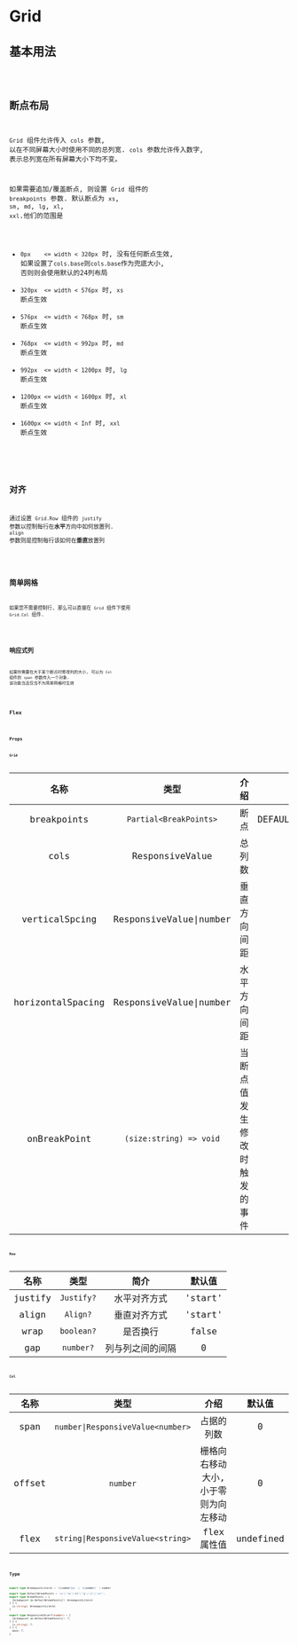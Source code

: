 # Grid

## 基本用法

<code src="./grid/basic-usage.tsx"/>

## 断点布局

`Grid` 组件允许传入 `cols` 参数, 以在不同屏幕大小时使用不同的总列宽. `cols` 参数允许传入数字, 表示总列宽在所有屏幕大小下均不变。

如果需要追加/覆盖断点, 则设置 `Grid` 组件的 `breakpoints` 参数. 默认断点为 `xs`, `sm`, `md`, `lg`, `xl`, `xxl`.他们的范围是

- `0px    <= width < 320px`  时, 没有任何断点生效, 如果设置了`cols.base`则`cols.base`作为兜底大小, 否则则会使用默认的24列布局
- `320px  <= width < 576px`  时, `xs`  断点生效
- `576px  <= width < 768px`  时, `sm`  断点生效
- `768px  <= width < 992px`  时, `md`  断点生效
- `992px  <= width < 1200px` 时, `lg`  断点生效
- `1200px <= width < 1600px` 时, `xl`  断点生效
- `1600px <= width < Inf`    时, `xxl` 断点生效

<code src="./grid/breakpoint-layout.tsx" />

## 对齐

通过设置 `Grid.Row` 组件的 `justify` 参数以控制每行在**水平**方向中如何放置列. `align` 参数则是控制每行该如何在**垂直**放置列

<code src="./grid/align.tsx" />

## 简单网格

如果您不需要控制行, 那么可以直接在 `Grid` 组件下使用 `Grid.Col` 组件.

<code src="./grid/simple-grid.tsx" />

## 响应式列

如果你需要在大于某个断点时修改列的大小, 可以为 `Col` 组件的 `span` 参数传入一个对象. 该功能当且仅当不为简单网格时生效

<code src="./grid/dynamic-col-size.tsx" />

## Flex

<code src="./grid/flex.tsx" />

## Props

### Grid

| 名称 | 类型 | 介绍 | 默认值
| :--:| :--:|:--:|:--:|
|breakpoints|`Partial<BreakPoints>`|断点|DEFAULT_BREAKPONITS|
|cols|ResponsiveValue|总列数|24|
|verticalSpcing|ResponsiveValue\|number|垂直方向间距|0
|horizontalSpacing|ResponsiveValue\|number|水平方向间距|0
|onBreakPoint| `(size:string) => void` | 当断点值发生修改时触发的事件

### Row

| 名称 | 类型 | 简介 | 默认值 |
|:--:|:--:|:--:|:--:|
| justify | `Justify?` | 水平对齐方式 | 'start' |
| align  | `Align?` | 垂直对齐方式 | 'start'
| wrap | `boolean?` | 是否换行 | false
| gap | `number?` | 列与列之间的间隔 | 0

### Col

| 名称 | 类型 | 介绍 | 默认值
| :--:| :--:|:--:|:--:|
|span | `number\|ResponsiveValue<number>` | 占据的列数 | 0
|offset | `number` | 栅格向右移动大小,小于零则为向左移动 | 0
|flex | `string\|ResponsiveValue<string>` |flex属性值 | undefined

## Type

```ts
export type BreakpointLiteral = `${number}px` | `${number}` | number

export type DefaultBreakPoints = 'xs'|'sm'|'md'|'lg'|'xl'|'xxl';
export type BreakPoints = {
  [breakpoint in DefaultBreakPoints]?: BreakpointLiteral
} & {
  [x:string]: BreakpointLiteral
}

export type ResponsiveValue<T=number> = {
  [breakpoint in DefaultBreakPoints]?: T;
} & {
  [x:string]: T;
} & {
  base: T;
}
```